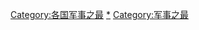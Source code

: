 {{Categories by country|nocat}}

[[Category:各国军事之最|Category:各国军事之最]]
[[Category:各国世界之最|*]]
[[Category:军事之最|Category:军事之最]]